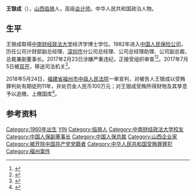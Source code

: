 '''王银成'''（{{bd|1960年||}}），[[山西省|山西]][[临猗县|临猗]]人，高级[[会计师|会计师]]。中华人民共和国政治人物。

== 生平 ==
王银成取得[[中南财经政法大学|中南财经政法大学]]经济学博士学位。1982年进入[[中国人民保险集团|中国人民保险公司]]，历任公司计财部副总经理、[[深圳市|深圳市]]分公司总经理、公司总经理助理、公司副总裁、总裁兼副董事长。2017年2月23日涉嫌严重违纪，正接受组织审查<ref>{{cite web|title=中国人保总裁王银成涉嫌严重违纪接受组织审查|url=http://news.xinhuanet.com/2017-02/23/c_1120518998.htm|accessdate=2017-02-23|date=2017-02-23|publisher=新华社|language=|archive-url=https://web.archive.org/web/20170223214231/http://news.xinhuanet.com/2017-02/23/c_1120518998.htm|archive-date=2017-02-23|dead-url=no}}</ref><ref>{{cite web|title=中国人保集团总裁王银成被审查(简历)|url=http://www.ce.cn/xwzx/gnsz/gdxw/201702/23/t20170223_20457829.shtml|accessdate=2017-02-23|date=2017年2月23日|publisher=中国经济网|language=|archive-url=https://web.archive.org/web/20170223214121/http://www.ce.cn/xwzx/gnsz/gdxw/201702/23/t20170223_20457829.shtml|archive-date=2017-02-23|dead-url=no}}</ref>。2017年7月5日被[[双开|双开]]，移送司法机关<ref>{{cite web|title=中国人民保险集团股份有限公司原党委副书记、副董事长、总裁王银成严重违纪被开除党籍和公职|url=http://www.ccdi.gov.cn/jlsc/zggb/djcf_zggb/201707/t20170705_102226.html|accessdate=2017-07-05|publisher=中央纪委监察部网站|archive-url=https://web.archive.org/web/20170709202508/http://www.ccdi.gov.cn/jlsc/zggb/djcf_zggb/201707/t20170705_102226.html|archive-date=2017-07-09|dead-url=no}}</ref>。

2018年5月24日，[[福建省福州市中级人民法院|福建省福州市中级人民法院]]一审宣判，对被告人王银成以受贿罪判处有期徒刑11年，并处罚金人民币100万元；对王银成受贿所得财物及其孳息予以追缴，上缴国库<ref>{{cite web|title=人保原总裁王银成受贿870余万 一审被判11年罚100万|url=http://finance.sina.com.cn/money/insurance/bxyx/2018-05-24/doc-ihaysvix7852953.shtml|accessdate=2018年5月24日|publisher=新浪财经|archive-url=https://web.archive.org/web/20180524221718/http://finance.sina.com.cn/money/insurance/bxyx/2018-05-24/doc-ihaysvix7852953.shtml|archive-date=2018-05-24|dead-url=no}}</ref>。

== 参考资料 ==
{{Reflist}}
{{中共十八大到十九大期间的反腐败工作}}
{{DEFAULTSORT:W王}}
[[Category:1960年出生|Category:1960年出生]]
[[Category:王姓|YIN]]
[[Category:临猗人|Category:临猗人]]
[[Category:中南财经政法大学校友|Category:中南财经政法大学校友]]
[[Category:中国人保副董事长|Category:中国人保副董事长]]
[[Category:中国人保总裁|Category:中国人保总裁]]
[[Category:山西企业家|Category:山西企业家]]
[[Category:被开除中国共产党党籍者|Category:被开除中国共产党党籍者]]
[[Category:中华人民共和国受贿罪罪犯|Category:中华人民共和国受贿罪罪犯]]
[[Category:福州案件|Category:福州案件]]